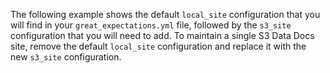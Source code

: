 
The following example shows the default `local_site` configuration that you will find in your `great_expectations.yml` file, followed by the `s3_site` configuration that you will need to add. To maintain a single S3 Data Docs site, remove the default `local_site` configuration and replace it with the new `s3_site` configuration.

```python title="Python" name="version-0.18 docs/docusaurus/docs/snippets/aws_cloud_storage_pandas.py add_data_docs_store"
```